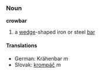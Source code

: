 === Noun ===
'''crowbar'''
# a [[wedge]]-shaped iron or steel [[bar]]
==== Translations ====
*German: Krähenbar ''m''
*Slovak: [[krompáč]] ''m''